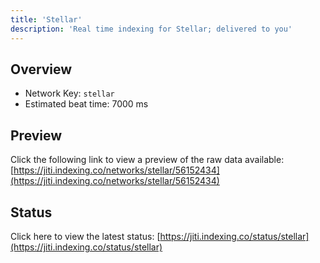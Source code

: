 ```yaml
---
title: 'Stellar'
description: 'Real time indexing for Stellar; delivered to you'
---
```


## Overview
- Network Key: `stellar`
- Estimated beat time: 7000 ms

## Preview
Click the following link to view a preview of the raw data available: [https://jiti.indexing.co/networks/stellar/56152434](https://jiti.indexing.co/networks/stellar/56152434)

## Status
Click here to view the latest status: [https://jiti.indexing.co/status/stellar](https://jiti.indexing.co/status/stellar)
